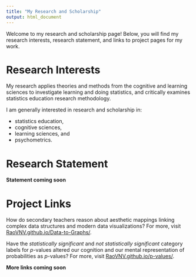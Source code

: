 ```yaml
---
title: "My Research and Scholarship"
output: html_document
---
```


Welcome to my research and scholarship page! Below, you will find my research interests, research statement, and links to project pages for my work. 

# Research Interests

My research applies theories and methods from the cognitive and learning sciences to investigate learning and doing statistics, and critically examines statistics education research methodology. 

I am generally interested in research and scholarship in: 

- statistics education,
- cognitive sciences,
- learning sciences, and
- psychometrics. 

# Research Statement

**Statement coming soon**

# Project Links

How do secondary teachers reason about aesthetic mappings linking complex data structures and modern data visualizations? For more, visit [RaoVNV.github.io/Data-to-Graphs/](RaoVNV.github.io/Data-to-Graphs/). 

Have the *statistically significant* and *not statistically significant* category labels for *p*-values altered our cognition and our mental representation of probabilities as *p*-values? For more, visit [RaoVNV.github.io/p-values/](RaoVNV.github.io/p-values/).

**More links coming soon**